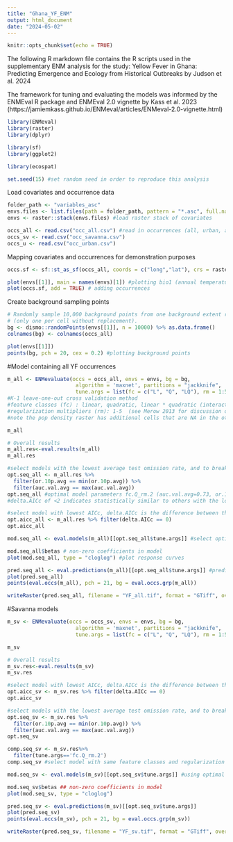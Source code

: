 ```yaml
---
title: "Ghana_YF_ENM"
output: html_document
date: "2024-05-02"
---
```


```r
knitr::opts_chunk$set(echo = TRUE)
```

The following R markdown file contains the R scripts used in the supplementary ENM analysis for the study: Yellow Fever in Ghana: Predicting Emergence and Ecology from Historical Outbreaks by Judson et al. 2024

The framework for tuning and evaluating the models was informed by the ENMEval R package and ENMEval 2.0 vignette by Kass et al. 2023 (https://jamiemkass.github.io/ENMeval/articles/ENMeval-2.0-vignette.html)

```r
library(ENMeval)
library(raster)
library(dplyr)
```

```r
library(sf)
library(ggplot2)
```

```r
library(ecospat)
```

```r
set.seed(15) #set random seed in order to reproduce this analysis
```

Load covariates and occurrence data
```r
folder_path <- "variables_asc" 
envs.files <- list.files(path = folder_path, pattern = "*.asc", full.names = TRUE)
envs <- raster::stack(envs.files) #load raster stack of covariates
```

```r
occs_all <- read.csv("occ_all.csv") #read in occurrences (all, urban, and savanna)
occs_sv <- read.csv("occ_savanna.csv")
occs_u <- read.csv("occ_urban.csv")
```


Mapping covariates and occurrences for demonstration purposes
```r
occs.sf <- sf::st_as_sf(occs_all, coords = c("long","lat"), crs = raster::crs(envs)) #make occurrences an sf object
```

```r
plot(envs[[1]], main = names(envs)[1]) #plotting bio1 (annual temperature) as an example 
plot(occs.sf, add = TRUE) # adding occurrences
```

Create background sampling points
```r
# Randomly sample 10,000 background points from one background extent raster 
# (only one per cell without replacement). 
bg <- dismo::randomPoints(envs[[1]], n = 10000) %>% as.data.frame()
colnames(bg) <- colnames(occs_all)
```
```r

plot(envs[[1]])
points(bg, pch = 20, cex = 0.2) #plotting background points
```

#Model containing all YF occurrences
```r
m_all <- ENMevaluate(occs = occs_all, envs = envs, bg = bg, 
                      algorithm = 'maxnet', partitions = "jackknife", 
                      tune.args = list(fc = c("L", "Q", "LQ"), rm = 1:5)) 
#K-1 leave-one-out cross validation method
#feature classes (fc) : linear, quadratic, linear * quadratic (interaction)
#regularization multipliers (rm): 1-5  (see Merow 2013 for discussion on fc and rm settings)
#note the pop density raster has additional cells that are NA in the other layers, so these are converted to NA in the pop density raster
```
```r
m_all
```
```r
# Overall results
m_all.res<-eval.results(m_all)
m_all.res
```

```r
#select models with the lowest average test omission rate, and to break ties, with the highest average validation AUC (Radosavljevic & Anderson 2014, Kass et al. 2020)
opt.seq_all <- m_all.res %>% 
  filter(or.10p.avg == min(or.10p.avg)) %>% 
  filter(auc.val.avg == max(auc.val.avg))
opt.seq_all #optimal model parameters fc.Q_rm.2 (auc.val.avg=0.73, or.10p.avg=0.13, delta.AICc =1.18)
#delta.AICc of <2 indicates statistically similar to others with the lowest AICc
```
```r
#select model with lowest AICc, delta.AICc is the difference between the AICc of a given model and the AICc of the model with the lowest AICc
opt.aicc_all <- m_all.res %>% filter(delta.AICc == 0)
opt.aicc_all 
```

```r
mod.seq_all <- eval.models(m_all)[[opt.seq_all$tune.args]] #select optimal model

mod.seq_all$betas # non-zero coefficients in model
plot(mod.seq_all, type = "cloglog") #plot response curves
```

```r
pred.seq_all <- eval.predictions(m_all)[[opt.seq_all$tune.args]] #prediction based on selected optimal model above
plot(pred.seq_all)
points(eval.occs(m_all), pch = 21, bg = eval.occs.grp(m_all))
```

```r
writeRaster(pred.seq_all, filename = "YF_all.tif", format = "GTiff", overwrite=TRUE) #save prediction as raster TIFF
```


#Savanna models
```r
m_sv <- ENMevaluate(occs = occs_sv, envs = envs, bg = bg, 
                      algorithm = 'maxnet', partitions = "jackknife", 
                      tune.args = list(fc = c("L", "Q", "LQ"), rm = 1:5))
```

```r
m_sv
```
```r
# Overall results
m_sv.res<-eval.results(m_sv)
m_sv.res
```

```r
#select model with lowest AICc, delta.AICc is the difference between the AICc of a given model and the AICc of the model with the lowest AICc
opt.aicc_sv <- m_sv.res %>% filter(delta.AICc == 0)
opt.aicc_sv
```

```r
#select models with the lowest average test omission rate, and to break ties, with the highest average validation AUC (Radosavljevic & Anderson 2014, Kass et al. 2020)
opt.seq_sv <- m_sv.res %>% 
  filter(or.10p.avg == min(or.10p.avg)) %>% 
  filter(auc.val.avg == max(auc.val.avg))
opt.seq_sv

```
```r
comp.seq_sv <- m_sv.res%>%
  filter(tune.args=='fc.Q_rm.2')
comp.seq_sv #select model with same feature classes and regularization multipliers as the model with all occurrences 
```

```r
mod.seq_sv <- eval.models(m_sv)[[opt.seq_sv$tune.args]] #using optimal model based on omission rate 

mod.seq_sv$betas ## non-zero coefficients in model
plot(mod.seq_sv, type = "cloglog")
```

```r
pred.seq_sv <- eval.predictions(m_sv)[[opt.seq_sv$tune.args]]
plot(pred.seq_sv)
points(eval.occs(m_sv), pch = 21, bg = eval.occs.grp(m_sv))
```

```r
writeRaster(pred.seq_sv, filename = "YF_sv.tif", format = "GTiff", overwrite=TRUE)
```

